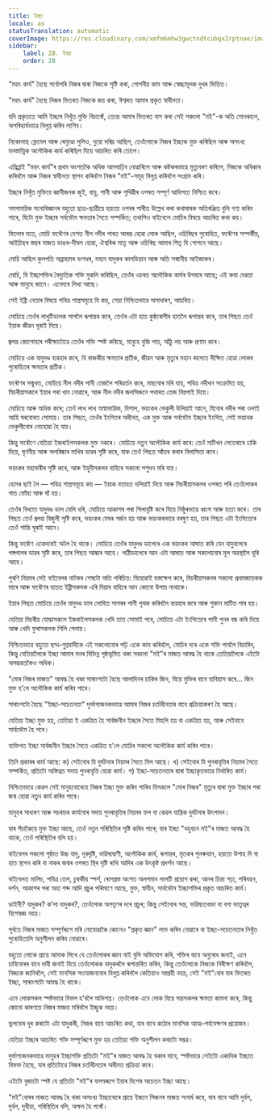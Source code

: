 ```yaml
---
title: ইচ্ছা
locale: as
statusTranslation: automatic
coverImage: https://res.cloudinary.com/xmfm6mhw3gwctndtcubgx2rptnae/image/upload/v1740468922/small_cover_tratado_de_psicologia_revolucionaria_a4c0dca4e0.webp
sidebar:
    label: 28. ইচ্ছা
    order: 28
---
```

"মহৎ কাৰ্য" হৈছে সৰ্বোপৰি নিজৰ দ্বাৰা নিজকে সৃষ্টি কৰা, গোপনীয় কাম আৰু স্বেচ্ছামূলক দুখৰ ভিত্তিত।

"মহৎ কাৰ্য" হৈছে নিজৰ ভিতৰত নিজকে জয় কৰা, ঈশ্বৰত আমাৰ প্ৰকৃত স্বাধীনতা।

যদি প্ৰকৃততে আমি ইচ্ছাৰ নিখুঁত মুক্তি বিচাৰোঁ, তেন্তে আমাৰ ভিতৰত বাস কৰা সেই সকলো "মই"-ক অতি সোনকালে, অপৰিহাৰ্যভাৱে বিলুপ্ত কৰিব লাগিব।

নিকোলাছ ফ্লেমেল আৰু ৰেমুণ্ডো লুলিও, দুয়ো দৰিদ্ৰ আছিল, তেওঁলোকে নিজৰ ইচ্ছাক মুক্ত কৰিছিল আৰু অসংখ্য মনস্তাত্ত্বিক অলৌকিক কাৰ্য কৰিছিল যিয়ে আচৰিত কৰি তোলে।

এগ্ৰিপ্পাই "মহৎ কাৰ্য"ৰ প্ৰথম অংশতকৈ অধিক আগবাঢ়িব নোৱাৰিলে আৰু কষ্টকৰভাৱে মৃত্যুবৰণ কৰিলে, নিজকে অধিকাৰ কৰিবলৈ আৰু নিজৰ স্বাধীনতা স্থাপন কৰিবলৈ নিজৰ "মই"-সমূহ বিলুপ্ত কৰিবলৈ সংগ্ৰাম কৰি।

ইচ্ছাৰ নিখুঁত মুক্তিয়ে জ্ঞানীজনক জুই, বায়ু, পানী আৰু পৃথিৱীৰ ওপৰত সম্পূৰ্ণ আধিপত্য নিশ্চিত কৰে।

সমসাময়িক মনোবিজ্ঞানৰ বহুতো ছাত্ৰ-ছাত্ৰীয়ে হয়তো ওপৰৰ শাৰীত উল্লেখ কৰা কথাষাৰক অতিৰঞ্জিত বুলি গণ্য কৰিব পাৰে, যিটো মুক্ত ইচ্ছাৰ সৰ্বভৌম ক্ষমতাৰ সৈতে সম্পৰ্কিত; তথাপিও বাইবেলে মোচিৰ বিষয়ে আচৰিত কথা কয়।

ফিলোৰ মতে, মোচি ফৰৌণৰ দেশত নীল নদীৰ পাৰত আৰম্ভ হোৱা লোক আছিল, ওচিৰিছৰ পুৰোহিত, ফৰৌণৰ সম্পৰ্কীয়, আইচিছৰ স্তম্ভৰ মাজত ডাঙৰ-দীঘল হোৱা, ঐশ্বৰিক মাতৃ আৰু ওচিৰিছ আমাৰ পিতৃ যি গোপনে আছে।

মোচি আছিল কুলপতি অব্ৰাহামৰ বংশধৰ, মহান যাদুকৰ কালডিয়ান আৰু অতি সন্মানীয় আইজাকৰ।

মোচি, যি ইচ্ছাশক্তিৰ বৈদ্যুতিক শক্তি মুকলি কৰিছিল, তেওঁৰ ওচৰত অলৌকিক কাৰ্যৰ উপহাৰ আছে; এই কথা দেৱতা আৰু মানুহে জানে। এনেদৰে লিখা আছে।

সেই ইব্ৰী নেতাৰ বিষয়ে পবিত্ৰ শাস্ত্ৰসমূহে যি কয়, সেয়া নিশ্চিতভাৱে অসাধাৰণ, আচৰিত।

মোচিয়ে তেওঁৰ লাখুটিডালক সাপলৈ ৰূপান্তৰ কৰে, তেওঁৰ এটা হাত কুষ্ঠৰোগীৰ হাতলৈ ৰূপান্তৰ কৰে, তাৰ পিছত তেওঁ ইয়াক জীৱন ঘূৰাই দিয়ে।

জ্বলন্ত জোপোহাৰ পৰীক্ষাটোৱে তেওঁৰ শক্তি স্পষ্ট কৰিছে, মানুহে বুজি পায়, আঁঠু লয় আৰু প্ৰণাম কৰে।

মোচিয়ে এক যাদুদণ্ড ব্যৱহাৰ কৰে, যি ৰাজকীয় ক্ষমতাৰ প্ৰতীক, জীৱন আৰু মৃত্যুৰ মহান ৰহস্যত দীক্ষিত হোৱা লোকৰ পুৰোহিতৰ ক্ষমতাৰ প্ৰতীক।

ফৰৌণৰ সন্মুখত, মোচিয়ে নীল নদীৰ পানী তেজলৈ পৰিৱৰ্তন কৰে, মাছবোৰ মৰি যায়, পবিত্ৰ নদীখন সংক্ৰমিত হয়, মিচৰীয়াসকলে ইয়াৰ পৰা খাব নোৱাৰে, আৰু নীল নদীৰ জলসিঞ্চনে পথাৰত তেজ বিয়পাই দিয়ে।

মোচিয়ে আৰু অধিক কৰে; তেওঁ লাখ লাখ অস্বাভাৱিক, বিশাল, ভয়ংকৰ ভেকুলী উলিয়াই আনে, যিবোৰ নদীৰ পৰা ওলাই আহি ঘৰবোৰত সোমায়। তাৰ পিছত, তেওঁৰ ইংগিতৰ অধীনত, এক মুক্ত আৰু সৰ্বভৌম ইচ্ছাৰ ইংগিত, সেই ভয়ানক ভেকুলীবোৰ নোহোৱা হৈ যায়।

কিন্তু ফৰৌণে যেতিয়া ইজৰাইলসকলক মুক্ত নকৰে। মোচিয়ে নতুন অলৌকিক কাৰ্য কৰে: তেওঁ মাটিখন লেতেৰাৰে ঢাকি দিয়ে, ঘৃণনীয় আৰু অপৰিষ্কাৰ মাখিৰ ডাৱৰ সৃষ্টি কৰে, যাক তেওঁ পিছত আঁতৰ কৰাৰ বিলাসিতা কৰে।

ভয়ংকৰ মহামাৰীৰ সৃষ্টি কৰে, আৰু ইহুদীসকলৰ বাহিৰে সকলো পশুধন মৰি যায়।

হোমৰ ছাই লৈ — পবিত্ৰ শাস্ত্ৰসমূহে কয় — ইয়াক বতাহত দলিয়াই দিয়ে আৰু মিচৰীয়াসকলৰ ওপৰত পৰি তেওঁলোকৰ গাত ফোঁহা আৰু ঘাঁ হয়।

তেওঁৰ বিখ্যাত যাদুদণ্ড ডাল মেলি ধৰি, মোচিয়ে আকাশৰ পৰা শিলাবৃষ্টি কৰে যিয়ে নিষ্ঠুৰভাৱে ধ্বংস আৰু হত্যা কৰে। তাৰ পিছত তেওঁ জ্বলন্ত বিজুলী সৃষ্টি কৰে, ভয়ংকৰ মেঘৰ গৰ্জন হয় আৰু ভয়ংকৰভাৱে বৰষুণ হয়, তাৰ পিছত এটা ইংগিতেৰে তেওঁ শান্তি ঘূৰাই আনে।

কিন্তু ফৰৌণ একেদৰেই অটল হৈ থাকে। মোচিয়ে তেওঁৰ যাদুদণ্ড ডালেৰে এক ভয়ংকৰ আঘাত কৰি যেন যাদুবলেৰে পঙ্গপালৰ ডাৱৰ সৃষ্টি কৰে, তাৰ পিছত আন্ধাৰ আহে। লাঠীডালেৰে আন এটা আঘাত আৰু সকলোবোৰ মূল অৱস্থালৈ ঘূৰি আহে।

পুৰণি নিয়মৰ সেই বাইবেলৰ নাটকৰ শেষটো অতি পৰিচিত: যিহোৱাই হস্তক্ষেপ কৰে, মিচৰীয়াসকলৰ সকলো প্ৰথমজাতকক মাৰে আৰু ফৰৌণৰ হাতত ইব্ৰীসকলক এৰি দিয়াৰ বাহিৰে আন কোনো উপায় নাথাকে।

ইয়াৰ পিছত মোচিয়ে তেওঁৰ যাদুদণ্ড ডাল লোহিত সাগৰৰ পানী পৃথক কৰিবলৈ ব্যৱহাৰ কৰে আৰু শুকান মাটিত পাৰ হয়।

যেতিয়া মিচৰীয় যোদ্ধাসকলে ইজৰাইলসকলক খেদি তাত সোমাই পৰে, মোচিয়ে এটা ইংগিতেৰে পানী পুনৰ বন্ধ কৰি দিয়ে আৰু খেদি ফুৰাসকলক গিলি পেলায়।

নিশ্চিতভাৱে বহুতো ছদ্ম-গুপ্তবাদীকে এই সকলোবোৰ পঢ়ি একে কাম কৰিবলৈ, মোচিৰ দৰে একে শক্তি পাবলৈ বিচাৰিব, কিন্তু যেতিয়ালৈকে ইচ্ছা আমাৰ মনৰ বিভিন্ন পৃষ্ঠভূমিত থকা সকলো "মই"ৰ মাজত আবদ্ধ হৈ থাকে তেতিয়ালৈকে এইটো অসম্ভৱতকৈও অধিক।

"মোৰ নিজৰ মাজত" আবদ্ধ হৈ থকা সাৰাংশটো হৈছে আলাদিনৰ চাকিৰ জিন, যিয়ে মুক্তিৰ বাবে হাবিয়াস কৰে... জিন মুক্ত হ’লে অলৌকিক কাৰ্য কৰিব পাৰে।

সাৰাংশটো হৈছে "ইচ্ছা-সচেতনতা" দুৰ্ভাগ্যজনকভাৱে আমাৰ নিজৰ চৰ্তাধীনতাৰ বাবে প্ৰক্ৰিয়াকৰণ হৈ আছে।

যেতিয়া ইচ্ছা মুক্ত হয়, তেতিয়া ই একত্ৰিত হৈ সাৰ্বজনীন ইচ্ছাৰ সৈতে মিহলি হয় বা একত্ৰিত হয়, আৰু সেইবাবে সাৰ্বভৌম হৈ পৰে।

ব্যক্তিগত ইচ্ছা সাৰ্বজনীন ইচ্ছাৰ সৈতে একত্ৰিত হ’লে মোচিৰ সকলো অলৌকিক কাৰ্য কৰিব পাৰে।

তিনি প্ৰকাৰৰ কাৰ্য আছে: ক) সেইবোৰ যি দুৰ্ঘটনাৰ নিয়মৰ সৈতে মিল আছে। খ) সেইবোৰ যি পুনৰাবৃত্তিৰ নিয়মৰ সৈতে সম্পৰ্কিত, প্ৰতিটো অস্তিত্বত সদায় পুনৰাবৃত্তি হোৱা কাৰ্য। গ) ইচ্ছা-সচেতনতাৰ দ্বাৰা ইচ্ছাকৃতভাৱে নিৰ্ধাৰিত কাৰ্য।

নিশ্চিতভাৱে কেৱল সেই মানুহবোৰেহে নিজৰ ইচ্ছা মুক্ত কৰিব পাৰিব যিসকলে "মোৰ নিজৰ" মৃত্যুৰ দ্বাৰা মুক্ত ইচ্ছাৰ পৰা জন্ম হোৱা নতুন কাৰ্য কৰিব পাৰে।

মানুহৰ সাধাৰণ আৰু সচৰাচৰ কাৰ্যবোৰ সদায় পুনৰাবৃত্তিৰ নিয়মৰ ফল বা কেৱল যান্ত্ৰিক দুৰ্ঘটনাৰ উৎপাদন।

যাৰ সঁচাকৈয়ে মুক্ত ইচ্ছা আছে, তেওঁ নতুন পৰিস্থিতিৰ সৃষ্টি কৰিব পাৰে; যাৰ ইচ্ছা "বহুবচন মই"ৰ মাজত আবদ্ধ হৈ থাকে, তেওঁ পৰিস্থিতিৰ বলি হয়।

বাইবেলৰ সকলো পৃষ্ঠাত উচ্চ যাদু, দূৰদৃষ্টি, ভৱিষ্যদ্বাণী, অলৌকিক কাৰ্য, ৰূপান্তৰ, মৃতকৰ পুনৰুত্থান, হয়তো উশাহ দি বা হাত স্থাপন কৰি বা নাকৰ জন্মৰ ওপৰত স্থিৰ দৃষ্টি ৰাখি আদিৰ এক উৎকৃষ্ট প্ৰদৰ্শন আছে।

বাইবেলত মালিচ, পবিত্ৰ তেল, চুম্বকীয় স্পৰ্শ, ৰোগগ্ৰস্ত অংশত অলপমান লালটি প্ৰয়োগ কৰা, আনৰ চিন্তা পঢ়া, পৰিবহন, দৰ্শন, আকাশৰ পৰা অহা শব্দ আদি প্ৰচুৰ পৰিমাণে আছে, মুক্ত, স্বাধীন, সাৰ্বভৌম ইচ্ছাশক্তিৰ প্ৰকৃত আচৰিত কাৰ্য।

ডাইনী? যাদুকৰ? ক’লা যাদুকৰ?, তেওঁলোক অপতৃণৰ দৰে প্ৰচুৰ; কিন্তু সেইবোৰ সন্ত, ভৱিষ্যতবক্তা বা বগা ভাতৃত্বৰ বিশেষজ্ঞ নহয়।

পূৰ্বতে নিজৰ মাজত সম্পূৰ্ণৰূপে মৰি নোযোৱাকৈ কোনেও "প্ৰকৃত জ্ঞান" লাভ কৰিব নোৱাৰে বা ইচ্ছা-সচেতনতাৰ নিখুঁত পুৰোহিতালি অনুশীলন কৰিব নোৱাৰে।

বহুতো লোকে প্ৰায়ে আমাক লিখে যে তেওঁলোকৰ জ্ঞান নাই বুলি অভিযোগ কৰি, শক্তিৰ বাবে অনুৰোধ জনাই, এনে চাবিবোৰৰ বাবে দাবী জনাই যিয়ে তেওঁলোকক যাদুকৰলৈ ৰূপান্তৰিত কৰিব, কিন্তু তেওঁলোকে নিজকে নিৰীক্ষণ কৰিবলৈ, নিজকে জানিবলৈ, সেই মানসিক সংযোজনবোৰ বিলুপ্ত কৰিবলৈ কেতিয়াও আগ্ৰহী নহয়, সেই "মই"বোৰ যাৰ ভিতৰত ইচ্ছা, সাৰাংশটো আবদ্ধ হৈ থাকে।

এনে লোকসকল স্পষ্টভাৱে বিফল হ’বলৈ অভিশপ্ত। তেওঁলোক এনে লোক যিয়ে সন্তসকলৰ ক্ষমতা কামনা কৰে, কিন্তু কোনো কাৰণতে নিজৰ মাজত মৰিবলৈ ইচ্ছুক নহয়।

ভুলবোৰ দূৰ কৰাটো এটা যাদুকৰী, নিজৰ বাবে আচৰিত কথা, যাৰ বাবে কঠোৰ মানসিক আত্ম-পৰ্যবেক্ষণৰ প্ৰয়োজন।

যেতিয়া ইচ্ছাৰ আচৰিত শক্তি সম্পূৰ্ণৰূপে মুক্ত হয় তেতিয়া শক্তি অনুশীলন কৰাটো সম্ভৱ।

দুৰ্ভাগ্যজনকভাৱে মানুহৰ ইচ্ছাশক্তি প্ৰতিটো "মই"ৰ মাজত আবদ্ধ হৈ থকাৰ বাবে, স্পষ্টভাৱে সেইটো একাধিক ইচ্ছাত বিভক্ত হৈছে, যাৰ প্ৰতিটোৱে নিজৰ চৰ্তাধীনতাৰ অধীনত প্ৰক্ৰিয়া কৰে।

এইটো বুজাটো স্পষ্ট যে প্ৰতিটো "মই"ৰ ফলস্বৰূপে ইয়াৰ বিশেষ অচেতন ইচ্ছা আছে।

"মই"বোৰৰ মাজত আবদ্ধ হৈ থকা অসংখ্য ইচ্ছাবোৰে প্ৰায়ে ইজনে সিজনৰ মাজত সংঘৰ্ষ কৰে, যাৰ বাবে আমি দুৰ্বল, দুৰ্বল, দুখীয়া, পৰিস্থিতিৰ বলি, অক্ষম হৈ পৰোঁ।

